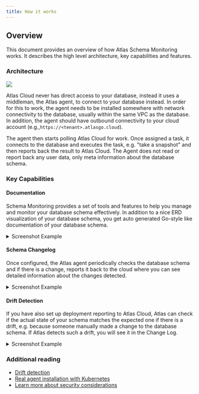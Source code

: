 ```yaml
---
title: How it works
---
```


## Overview

This document provides an overview of how Atlas Schema Monitoring works. It describes the high level architecture,
key capabilities and features.

### Architecture

![](https://atlasgo.io/uploads/cloud/monitoring/arch.png)

Atlas Cloud never has direct access to your database, instead it uses a middleman, the Atlas agent, to connect to your
database instead. In order for this to work, the agent needs to be installed somewhere with network connectivity to the
database, usually within the same VPC as the database. In addition, the agent should have outbound connectivity to your cloud account (e.g.,`https://<tenant>.atlasgo.cloud`). 

The agent then starts polling Atlas Cloud for work. Once assigned a task, it connects to the database and executes the
task, e.g. "take a snapshot" and then reports back the result to Atlas Cloud. The Agent does not read or report back
any user data, only meta information about the database schema.

### Key Capabilities

#### Documentation

Schema Monitoring provides a set of tools and features to help you manage and monitor your database schema effectively.
In addition to a nice ERD visualization of your database schema, you get auto generated Go-style like documentation of
your database schema.

<details>
<summary>Screenshot Example</summary>

![](https://atlasgo.io/uploads/cloud/monitoring/13.png)
![](https://atlasgo.io/uploads/cloud/monitoring/14.png)
</details>

#### Schema Changelog

Once configured, the Atlas agent periodically checks the database schema and if there is a change, reports it back to
the cloud where you can see detailed information about the changes detected.

<details>
<summary>Screenshot Example</summary>

![](https://atlasgo.io/uploads/cloud/monitoring/15.png)
![](https://atlasgo.io/uploads/cloud/monitoring/16.png)
</details>

#### Drift Detection

If you have also set up deployment reporting to Atlas Cloud, Atlas can check if the actual state of your schema matches
the expected one if there is a drift, e.g. because someone manually made a change to the database schema. If Atlas
detects such a drift, you will see it in the Change Log.

<details>
<summary>Screenshot Example</summary>

![](https://atlasgo.io/uploads/cloud/monitoring/17.png)
</details>

### Additional reading

- [Drift detection](06-drift-detection.mdx)
- [Real agent installation with Kubernetes](05-helm.mdx)
- [Learn more about security considerations](04-security.mdx)